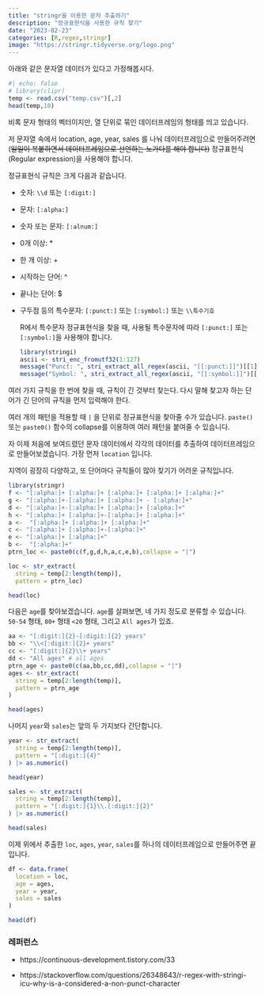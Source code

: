 ```yaml
---
title: "stringr을 이용한 문자 추출하기" 
description: "정규표현식을 사용한 규칙 찾기"
date: "2023-02-23"
categories: [R,regex,stringr]
image: "https://stringr.tidyverse.org/logo.png"
---
```


아래와 같은 문자열 데이터가 있다고 가정해봅시다.

```r
#| echo: false
# library(clipr)
temp <- read.csv("temp.csv")[,2]
head(temp,10)
```

비록 문자 형태의 벡터이지만, 열 단위로 묶인 데이터프레임의 형태를 띄고 있습니다.

저 문자열 속에서 location, age, year, sales 를 나눠 데이터프레임으로 만들어주려면 (~~일일이 복붙하면서 데이터프레임으로 선언하는 노가다를 해야 합니다)~~ 정규표현식(Regular expression)을 사용해야 합니다.

정규표현식 규칙은 크게 다음과 같습니다.

-   숫자: `\\d` 또는 `[:digit:]`

-   문자: `[:alpha:]`

-   숫자 또는 문자: `[:alnum:]`

-   0개 이상: \*

-   한 개 이상: +

-   시작하는 단어: \^

-   끝나는 단어: \$

-   구두점 등의 특수문자: `[:punct:]` 또는 `[:symbol:]` 또는 `\\특수기호`

    R에서 특수문자 정규표현식을 찾을 때, 사용될 특수문자에 따라 `[:punct:]` 또는 `[:symbol:]`을 사용해야 합니다.

    ```r

    library(stringi)
    ascii <- stri_enc_fromutf32(1:127)
    message("Punct: ", stri_extract_all_regex(ascii, "[[:punct:]]")[[1]])
    message("Symbol: ", stri_extract_all_regex(ascii, "[[:symbol:]]")[[1]])
    ```

여러 가지 규칙을 한 번에 찾을 때, 규칙이 긴 것부터 찾는다. 다시 말해 찾고자 하는 단어가 긴 단어의 규칙을 먼저 입력해야 한다.

여러 개의 패턴을 적용할 때 `|` 을 단위로 정규표현식을 찾아줄 수가 있습니다. `paste()` 또는 `paste0()` 함수의 collapse를 이용하여 여러 패턴을 붙여줄 수 있습니다.

자 이제 처음에 보여드렸던 문자 데이터에서 각각의 데이터를 추출하여 데이터프레임으로 만들어보겠습니다. 가장 먼저 `location` 입니다.

지역이 굉장히 다양하고, 또 단어마다 규칙들이 많아 찾기가 어려운 규칙입니다.

```r
library(stringr)
f <- "[:alpha:]+ [:alpha:]+ [:alpha:]+ [:alpha:]+ [:alpha:]+"
g <- "[:alpha:]+-[:alpha:]+ [:alpha:]+ - [:alpha:]+"
d <- "[:alpha:]+-[:alpha:]+ [:alpha:]+ [:alpha:]+"
h <- "[:alpha:]+ [:alpha:]+-[:alpha:]+ [:alpha:]+"
a <-  "[:alpha:]+ [:alpha:]+ [:alpha:]+"
c <- "[:alpha:]+ [:alpha:]+-[:alpha:]+"
e <- "[:alpha:]+ [:alpha:]+"
b <-  "[:alpha:]+"
ptrn_loc <- paste0(c(f,g,d,h,a,c,e,b),collapse = "|")

loc <- str_extract(
  string = temp[2:length(temp)],
  pattern = ptrn_loc)

head(loc)
```

다음은 `age`를 찾아보겠습니다. `age`를 살펴보면, 네 가지 정도로 분류할 수 있습니다. `50-54` 형태, `80+` 형태 `<20` 형태, 그리고 `All ages`가 있죠.

```r
aa <- "[:digit:]{2}-[:digit:]{2} years"
bb <- "\\<[:digit:]{2}+ years"
cc <- "[:digit:]{2}\\+ years"
dd <- "All ages" # all ages
ptrn_age <- paste0(c(aa,bb,cc,dd),collapse = "|")
ages <- str_extract(
  string = temp[2:length(temp)],
  pattern = ptrn_age
)

head(ages)
```

나머지 `year`와 `sales`는 앞의 두 가지보다 간단합니다.

```r
year <- str_extract(
  string = temp[2:length(temp)],
  pattern = "[:digit:]{4}"
) |> as.numeric()

head(year)

sales <- str_extract(
  string = temp[2:length(temp)],
  pattern = "[:digit:]{1}\\.[:digit:]{2}"
) |> as.numeric()

head(sales)
```

이제 위에서 추출한 `loc`, `ages`, `year`, `sales`를 하나의 데이터프레임으로 만들어주면 끝입니다.

```r
df <- data.frame(
  location = loc,
  age = ages,
  year = year,
  sales = sales
)

head(df)
```

### 레퍼런스

-   https://continuous-development.tistory.com/33

-   https://stackoverflow.com/questions/26348643/r-regex-with-stringi-icu-why-is-a-considered-a-non-punct-character
